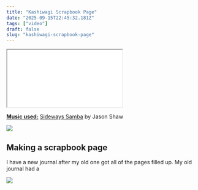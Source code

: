 ```yaml
---
title: "Kashiwagi Scrapbook Page"
date: "2025-09-15T22:45:32.181Z"
tags: ["video"]
draft: false
slug: "kashiwagi-scrapbook-page"
---
```


<iframe
    src={videoUrl}
    className="video-iframe-vertical"
    allowFullScreen="true"
>
</iframe>

<u>**Music used:**</u> [Sideways Samba](https://audionautix.com/free-music/jazz) by Jason Shaw

<img src={pixelDivider} className="header-img"/>

## Making a scrapbook page

I have a new journal after my old one got all of the pages filled up. My old journal had a 

<img src={pixelDivider} className="header-img"/>